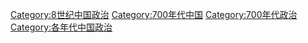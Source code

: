 [[Category:8世纪中国政治|Category:8世纪中国政治]]
[[Category:700年代中国|Category:700年代中国]]
[[Category:700年代政治|Category:700年代政治]]
[[Category:各年代中国政治|Category:各年代中国政治]]